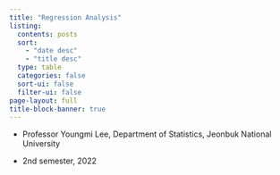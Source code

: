 ```yaml
---
title: "Regression Analysis"
listing:
  contents: posts
  sort: 
    - "date desc"
    - "title desc"
  type: table
  categories: false
  sort-ui: false
  filter-ui: false
page-layout: full
title-block-banner: true
---
```


- Professor Youngmi Lee, Department of Statistics, Jeonbuk National University

- 2nd semester, 2022
